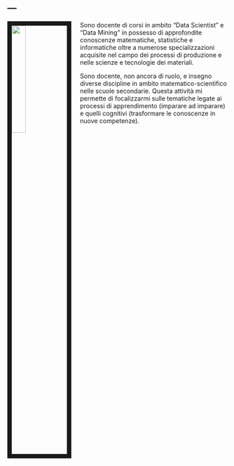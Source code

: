 ---
---

<link rel="stylesheet" href="styles.css" type="text/css">

<img src="images/alessio_passalacqua.jpg" style="width:25%; border:10px solid; margin-right: 20px" align="left">

Sono docente di corsi in ambito “Data Scientist” e “Data Mining” in possesso di approfondite conoscenze matematiche, statistiche e informatiche oltre a numerose specializzazioni acquisite nel campo dei processi di produzione e nelle scienze e tecnologie dei materiali. 

Sono docente, non ancora di ruolo, e insegno diverse discipline in ambito matematico-scientifico nelle scuole secondarie. Questa attività mi permette di focalizzarmi sulle tematiche legate ai processi di apprendimento (imparare ad imparare) e quelli cognitivi (trasformare le conoscenze in nuove competenze). 